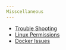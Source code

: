 ```yaml
---
Misscellaneous
---
```



- [Trouble Shooting](/docs/misscellaneous/trouble-shooting)
- [Linux Permissions](/docs/misscellaneous/linux-permissions)
- [Docker Issues](/docs/misscellaneous/docker-issues)

